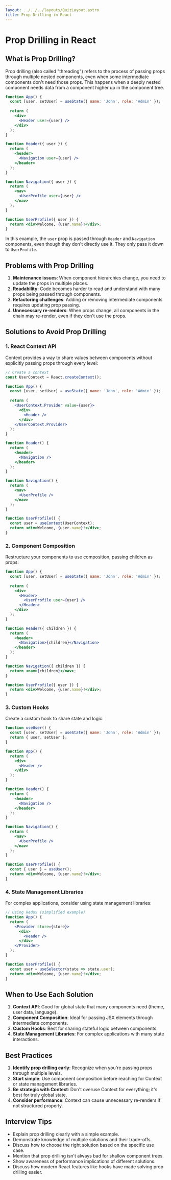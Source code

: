 ```yaml
---
layout: ../../../layouts/QuizLayout.astro
title: Prop Drilling in React
---
```


# Prop Drilling in React

## What is Prop Drilling?

Prop drilling (also called "threading") refers to the process of passing props through multiple nested components, even when some intermediate components don't need those props. This happens when a deeply nested component needs data from a component higher up in the component tree.

```jsx
function App() {
  const [user, setUser] = useState({ name: 'John', role: 'Admin' });
  
  return (
    <div>
      <Header user={user} />
    </div>
  );
}

function Header({ user }) {
  return (
    <header>
      <Navigation user={user} />
    </header>
  );
}

function Navigation({ user }) {
  return (
    <nav>
      <UserProfile user={user} />
    </nav>
  );
}

function UserProfile({ user }) {
  return <div>Welcome, {user.name}!</div>;
}
```

In this example, the `user` prop is passed through `Header` and `Navigation` components, even though they don't directly use it. They only pass it down to `UserProfile`.

## Problems with Prop Drilling

1. **Maintenance issues**: When component hierarchies change, you need to update the props in multiple places.
2. **Readability**: Code becomes harder to read and understand with many props being passed through components.
3. **Refactoring challenges**: Adding or removing intermediate components requires updating prop passing.
4. **Unnecessary re-renders**: When props change, all components in the chain may re-render, even if they don't use the props.

## Solutions to Avoid Prop Drilling

### 1. React Context API

Context provides a way to share values between components without explicitly passing props through every level:

```jsx
// Create a context
const UserContext = React.createContext();

function App() {
  const [user, setUser] = useState({ name: 'John', role: 'Admin' });
  
  return (
    <UserContext.Provider value={user}>
      <div>
        <Header />
      </div>
    </UserContext.Provider>
  );
}

function Header() {
  return (
    <header>
      <Navigation />
    </header>
  );
}

function Navigation() {
  return (
    <nav>
      <UserProfile />
    </nav>
  );
}

function UserProfile() {
  const user = useContext(UserContext);
  return <div>Welcome, {user.name}!</div>;
}
```

### 2. Component Composition

Restructure your components to use composition, passing children as props:

```jsx
function App() {
  const [user, setUser] = useState({ name: 'John', role: 'Admin' });
  
  return (
    <div>
      <Header>
        <UserProfile user={user} />
      </Header>
    </div>
  );
}

function Header({ children }) {
  return (
    <header>
      <Navigation>{children}</Navigation>
    </header>
  );
}

function Navigation({ children }) {
  return <nav>{children}</nav>;
}

function UserProfile({ user }) {
  return <div>Welcome, {user.name}!</div>;
}
```

### 3. Custom Hooks

Create a custom hook to share state and logic:

```jsx
function useUser() {
  const [user, setUser] = useState({ name: 'John', role: 'Admin' });
  return { user, setUser };
}

function App() {
  return (
    <div>
      <Header />
    </div>
  );
}

function Header() {
  return (
    <header>
      <Navigation />
    </header>
  );
}

function Navigation() {
  return (
    <nav>
      <UserProfile />
    </nav>
  );
}

function UserProfile() {
  const { user } = useUser();
  return <div>Welcome, {user.name}!</div>;
}
```

### 4. State Management Libraries

For complex applications, consider using state management libraries:

```jsx
// Using Redux (simplified example)
function App() {
  return (
    <Provider store={store}>
      <div>
        <Header />
      </div>
    </Provider>
  );
}

function UserProfile() {
  const user = useSelector(state => state.user);
  return <div>Welcome, {user.name}!</div>;
}
```

## When to Use Each Solution

1. **Context API**: Good for global state that many components need (theme, user data, language).
2. **Component Composition**: Ideal for passing JSX elements through intermediate components.
3. **Custom Hooks**: Best for sharing stateful logic between components.
4. **State Management Libraries**: For complex applications with many state interactions.

## Best Practices

1. **Identify prop drilling early**: Recognize when you're passing props through multiple levels.
2. **Start simple**: Use component composition before reaching for Context or state management libraries.
3. **Be strategic with Context**: Don't overuse Context for everything; it's best for truly global state.
4. **Consider performance**: Context can cause unnecessary re-renders if not structured properly.

## Interview Tips

- Explain prop drilling clearly with a simple example.
- Demonstrate knowledge of multiple solutions and their trade-offs.
- Discuss how to choose the right solution based on the specific use case.
- Mention that prop drilling isn't always bad for shallow component trees.
- Show awareness of performance implications of different solutions.
- Discuss how modern React features like hooks have made solving prop drilling easier.
